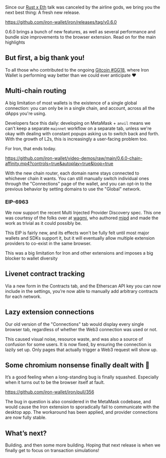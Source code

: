 Since our [Rust x Eth](https://rusteth.paradigm.xyz/) talk was canceled by the airline gods, we bring you the next best thing: A fresh new release.

<https://github.com/iron-wallet/iron/releases/tag/v0.6.0>

0\.6.0 brings a bunch of new features, as well as several performance and bundle size improvements to the browser extension. Read on for the main highlights

## But first, a big thank you!

To all those who contributed to the ongoing [Gitcoin #GG18](https://explorer.gitcoin.co/#/round/424/0x222ea76664ed77d18d4416d2b2e77937b76f0a35/0x222ea76664ed77d18d4416d2b2e77937b76f0a35-31), where Iron Wallet is performing way better than we could ever anticipate ❤️

## Multi-chain routing

A big limitation of most wallets is the existence of a single global connection: you can only be in a single chain, and account, across all the dApps you're using.

Developers face this daily: developing on MetaMask + `anvil` means we can't keep a separate `mainnet` workflow on a separate tab, unless we're okay with dealing with constant popups asking us to switch back and forth. With the growth of L2s, this is increasingly a user-facing problem too.

For Iron, that ends today.

<https://github.com/iron-wallet/video-demos/raw/main/0.6.0-chain-affinity.mp4?controls=true&autoplay=true&loop=true>

With the new chain router, each domain name stays connected to whichever chain it wants. You can still manually switch individual ones through the "Connections" page of the wallet, and you can opt-in to the previous behavior by setting domains to use the "Global" network.

### EIP-6963

We now support the recent Multi Injected Provider Discovery spec. This one was courtesy of the folks over at [wagmi](https://github.com/wagmi-dev), who authored [mipd](https://github.com/wagmi-dev/mipd) and made the work as trivial as it could possibly be.

This EIP is fairly new, and its effects won't be fully felt until most major wallets and SDKs support it, but it will eventually allow multiple extension providers to co-exist in the same browser.

This was a big limitation for Iron and other extensions and imposes a big blocker to wallet diversity

## Livenet contract tracking

Via a new form in the Contracts tab, and the Etherscan API key you can now include in the settings, you’re now able to manually add arbitrary contracts for each network.

## Lazy extension connections

Our old version of the "Connections" tab would display every single browser tab, regardless of whether the Web3 connection was used or not.

This caused visual noise, resource waste, and was also a source of confusion for some users. It is now fixed, by ensuring the connection is lazily set up. Only pages that actually trigger a Web3 request will show up.

## Some chromium nonsense finally dealt with 🎉

It’s a good feeling when a long-standing bug is finally squashed. Especially when it turns out to be the browser itself at fault.

<https://github.com/iron-wallet/iron/pull/356>

The bug in question is also considered in the MetaMask codebase, and would cause the Iron extension to sporadically fail to communicate with the desktop app. The workaround has been applied, and provider connections are now fully stable.

## What’s next?

Building. and then some more building. Hoping that next release is when we finally get to focus on transaction simulations!